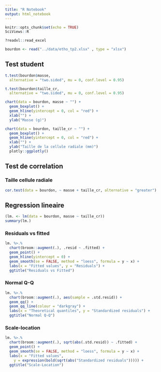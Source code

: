 ```yaml
---
title: "R Notebook"
output: html_notebook
---
```

```r
knitr::opts_chunk$set(echo = TRUE)
SciViews::R
```

```r
?readxl::read_excel
```

```r
bourdon <- read("../data/etho_tp2.xlsx" , type = "xlsx")

```

## Test student
```r
t.test(bourdon$masse,
  alternative = "two.sided", mu = 0, conf.level = 0.95)
```


```r
t.test(bourdon$taille_cr,
  alternative = "two.sided", mu = 0, conf.level = 0.95)
```

```r
chart(data = bourdon, masse ~ "") +
  geom_boxplot() +
  geom_hline(yintercept = 0, col = "red") +
  xlab("") +
  ylab("Masse (g)")


```

```r
chart(data = bourdon, taille_cr ~ "") +
  geom_boxplot() +
  geom_hline(yintercept = 0, col = "red") +
  xlab("") +
  ylab("Taille de la cellule radiale (mm)")
  plotly::ggplotly()
```

## Test de correlation

### Taille cellule radiale
```r
cor.test(data = bourdon, ~ masse + taille_cr, alternative = "greater")
```





## Regression lineaire
```r
(lm. <- lm(data = bourdon, masse ~ taille_cr))
summary(lm.)
```
 
 
### Residuals vs fitted 
```r
lm. %>.%
  chart(broom::augment(.), .resid ~ .fitted) +
  geom_point() +
  geom_hline(yintercept = 0) +
  geom_smooth(se = FALSE, method = "loess", formula = y ~ x) +
  labs(x = "Fitted values", y = "Residuals") +
  ggtitle("Residuals vs Fitted")
```

### Normal Q-Q
```r
lm. %>.%
  chart(broom::augment(.), aes(sample = .std.resid)) +
  geom_qq() +
  geom_qq_line(colour = "darkgray") +
  labs(x = "Theoretical quantiles", y = "Standardized residuals") +
  ggtitle("Normal Q-Q")
```

### Scale-location
```r
lm. %>.%
  chart(broom::augment(.), sqrt(abs(.std.resid)) ~ .fitted) +
  geom_point() +
  geom_smooth(se = FALSE, method = "loess", formula = y ~ x) +
  labs(x = "Fitted values",
    y = expression(bold(sqrt(abs("Standardized residuals"))))) +
  ggtitle("Scale-Location")
```


```r
```


```r
```

